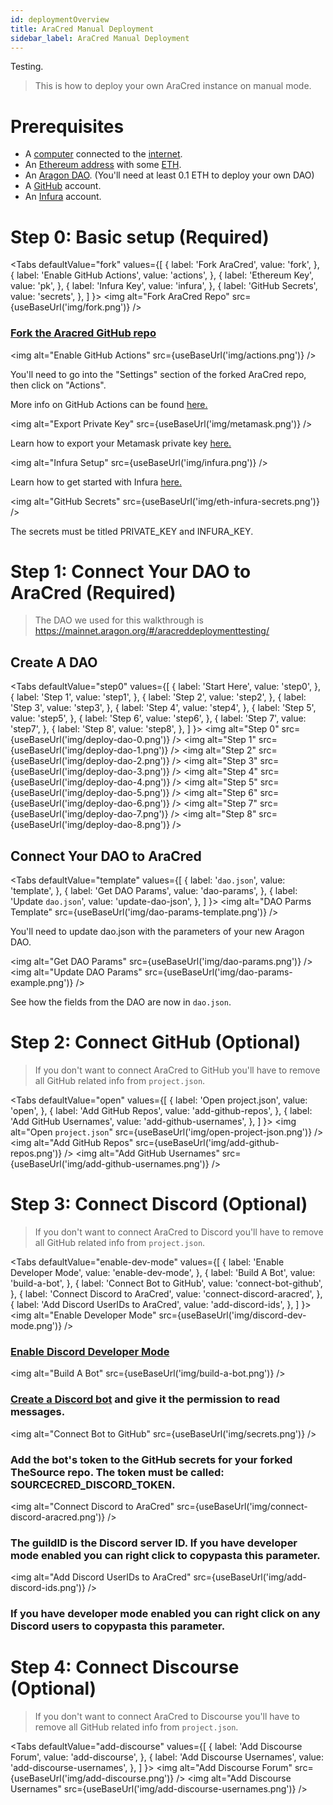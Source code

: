 ```yaml
---
id: deploymentOverview
title: AraCred Manual Deployment
sidebar_label: AraCred Manual Deployment
---
```



Testing.


> This is how to deploy your own AraCred instance on manual mode. 

# Prerequisites

- A [computer](https://en.wikipedia.org/wiki/Computer) connected to the [internet](https://en.wikipedia.org/wiki/Internet).
- An [Ethereum address](https://metamask.io/) with some [ETH](https://www.sendwyre.com/).
- An [Aragon DAO](https://mainnet.aragon.org/#/create). (You'll need at least 0.1 ETH to deploy your own DAO)
- A [GitHub](https://github.com/) account.
- An [Infura](https://infura.io/) account.

# Step 0: Basic setup (Required)

<Tabs
  defaultValue="fork"
  values={[
    { label: 'Fork AraCred', value: 'fork', },
    { label: 'Enable GitHub Actions', value: 'actions', },
    { label: 'Ethereum Key', value: 'pk', },
    { label: 'Infura Key', value: 'infura', },
    { label: 'GitHub Secrets', value: 'secrets', },
  ]
}>
    <TabItem value="fork">
        <img alt="Fork AraCred Repo" src={useBaseUrl('img/fork.png')} />
        <h3><a href="https://github.com/aracred/AraCred">Fork the Aracred GitHub repo</a></h3>
    </TabItem>
    <TabItem value="actions">
        <img alt="Enable GitHub Actions" src={useBaseUrl('img/actions.png')} />
        <p>You'll need to go into the "Settings" section of the forked AraCred repo, then click on "Actions".</p>
        <p>More info on GitHub Actions can be found <a href="https://help.github.com/en/actions/getting-started-with-github-actions/about-github-actions">here.</a></p>
    </TabItem>
    <TabItem value="pk">
        <img alt="Export Private Key" src={useBaseUrl('img/metamask.png')} />
        <p>Learn how to export your Metamask private key <a href="https://metamask.zendesk.com/hc/en-us/articles/360015289632-How-to-Export-an-Account-Private-Key">here.</a></p>
    </TabItem>
    <TabItem value="infura">
        <img alt="Infura Setup" src={useBaseUrl('img/infura.png')} />
        <p>Learn how to get started with Infura <a href="https://blog.infura.io/getting-started-with-infura-28e41844cc89/">here.</a></p>
    </TabItem>
    <TabItem value="secrets">
        <img alt="GitHub Secrets" src={useBaseUrl('img/eth-infura-secrets.png')} />
        <p>The secrets must be titled PRIVATE_KEY and INFURA_KEY.</p>
    </TabItem>
</Tabs>

# Step 1: Connect Your DAO to AraCred (Required)

> The DAO we used for this walkthrough is https://mainnet.aragon.org/#/aracreddeploymenttesting/

## Create A DAO

<Tabs
  defaultValue="step0"
  values={[
    { label: 'Start Here', value: 'step0', },
    { label: 'Step 1', value: 'step1', },
    { label: 'Step 2', value: 'step2', },
    { label: 'Step 3', value: 'step3', },
    { label: 'Step 4', value: 'step4', },
    { label: 'Step 5', value: 'step5', },
    { label: 'Step 6', value: 'step6', },
    { label: 'Step 7', value: 'step7', },
    { label: 'Step 8', value: 'step8', },
  ]
}>
    <TabItem value="step0">
        <img alt="Step 0" src={useBaseUrl('img/deploy-dao-0.png')} />
    </TabItem>
    <TabItem value="step1">
        <img alt="Step 1" src={useBaseUrl('img/deploy-dao-1.png')} />
    </TabItem>
    <TabItem value="step2">
        <img alt="Step 2" src={useBaseUrl('img/deploy-dao-2.png')} />
    </TabItem>
    <TabItem value="step3">
        <img alt="Step 3" src={useBaseUrl('img/deploy-dao-3.png')} />
    </TabItem>
    <TabItem value="step4">
        <img alt="Step 4" src={useBaseUrl('img/deploy-dao-4.png')} />
    </TabItem>
    <TabItem value="step5">
        <img alt="Step 5" src={useBaseUrl('img/deploy-dao-5.png')} />
    </TabItem>
    <TabItem value="step6">
        <img alt="Step 6" src={useBaseUrl('img/deploy-dao-6.png')} />
    </TabItem>
    <TabItem value="step7">
        <img alt="Step 7" src={useBaseUrl('img/deploy-dao-7.png')} />
    </TabItem>
    <TabItem value="step8">
        <img alt="Step 8" src={useBaseUrl('img/deploy-dao-8.png')} />
    </TabItem>
</Tabs>

## Connect Your DAO to AraCred

<Tabs
  defaultValue="template"
  values={[
    { label: '`dao.json`', value: 'template', },
    { label: 'Get DAO Params', value: 'dao-params', },
    { label: 'Update `dao.json`', value: 'update-dao-json', },
  ]
}>
    <TabItem value="template">
        <img alt="DAO Parms Template" src={useBaseUrl('img/dao-params-template.png')} />
        <p>You'll need to update dao.json with the parameters of your new Aragon DAO.</p>
    </TabItem>
    <TabItem value="dao-params">
        <img alt="Get DAO Params" src={useBaseUrl('img/dao-params.png')} />
    </TabItem>
    <TabItem value="update-dao-json">
        <img alt="Update DAO Params" src={useBaseUrl('img/dao-params-example.png')} />
        <p>See how the fields from the DAO are now in `dao.json`.</p>
    </TabItem>
</Tabs>

# Step 2: Connect GitHub (Optional)

> If you don't want to connect AraCred to GitHub you'll have to remove all GitHub related info from `project.json`.

<Tabs
  defaultValue="open"
  values={[
    { label: 'Open project.json', value: 'open', },
    { label: 'Add GitHub Repos', value: 'add-github-repos', },
    { label: 'Add GitHub Usernames', value: 'add-github-usernames', },
  ]
}>
    <TabItem value="open">
        <img alt="Open `project.json`" src={useBaseUrl('img/open-project-json.png')} />
    </TabItem>
    <TabItem value="add-github-repos">
        <img alt="Add GitHub Repos" src={useBaseUrl('img/add-github-repos.png')} />
    </TabItem>
    <TabItem value="add-github-usernames">
        <img alt="Add GitHub Usernames" src={useBaseUrl('img/add-github-usernames.png')} />
    </TabItem>
</Tabs>

# Step 3: Connect Discord (Optional)

> If you don't want to connect AraCred to Discord you'll have to remove all GitHub related info from `project.json`.

<Tabs
  defaultValue="enable-dev-mode"
  values={[
    { label: 'Enable Developer Mode', value: 'enable-dev-mode', },
    { label: 'Build A Bot', value: 'build-a-bot', },
    { label: 'Connect Bot to GitHub', value: 'connect-bot-github', },
    { label: 'Connect Discord to AraCred', value: 'connect-discord-aracred', },
    { label: 'Add Discord UserIDs to AraCred', value: 'add-discord-ids', },
  ]
}>
    <TabItem value="enable-dev-mode">
        <img alt="Enable Developer Mode" src={useBaseUrl('img/discord-dev-mode.png')} />
        <h3><a href="https://support.discordapp.com/hc/en-us/articles/206346498-Where-can-I-find-my-User-Server-Message-ID-">Enable Discord Developer Mode</a></h3>
    </TabItem>
    <TabItem value="build-a-bot">
        <img alt="Build A Bot" src={useBaseUrl('img/build-a-bot.png')} />
        <h3><a href="https://github.com/reactiflux/discord-irc/wiki/Creating-a-discord-bot-&-getting-a-token">Create a Discord bot</a> and give it the permission to read messages.</h3>
    </TabItem>
    <TabItem value="connect-bot-github">
        <img alt="Connect Bot to GitHub" src={useBaseUrl('img/secrets.png')} />
        <h3>Add the bot's token to the GitHub secrets for your forked TheSource repo. The token must be called: SOURCECRED_DISCORD_TOKEN.</h3>
    </TabItem>
    <TabItem value="connect-discord-aracred">
        <img alt="Connect Discord to AraCred" src={useBaseUrl('img/connect-discord-aracred.png')} />
        <h3>The guildID is the Discord server ID. If you have developer mode enabled you can right click to copypasta this parameter.</h3>
    </TabItem>
    <TabItem value="add-discord-ids">
        <img alt="Add Discord UserIDs to AraCred" src={useBaseUrl('img/add-discord-ids.png')} />
        <h3>If you have developer mode enabled you can right click on any Discord users to copypasta this parameter.</h3>
    </TabItem>
</Tabs>

# Step 4: Connect Discourse (Optional)

> If you don't want to connect AraCred to Discourse you'll have to remove all GitHub related info from `project.json`.

<Tabs
  defaultValue="add-discourse"
  values={[
    { label: 'Add Discourse Forum', value: 'add-discourse', },
    { label: 'Add Discourse Usernames', value: 'add-discourse-usernames', },
  ]
}>
    <TabItem value="add-discourse">
        <img alt="Add Discourse Forum" src={useBaseUrl('img/add-discourse.png')} />
    </TabItem>
    <TabItem value="add-discourse-usernames">
        <img alt="Add Discourse Usernames" src={useBaseUrl('img/add-discourse-usernames.png')} />
    </TabItem>
</Tabs>

